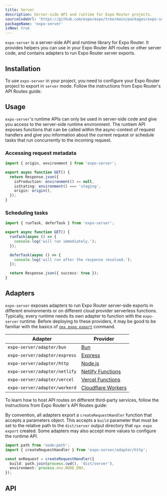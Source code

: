 ```yaml
---
title: Server
description: Server-side API and runtime for Expo Router projects.
sourceCodeUrl: 'https://github.com/expo/expo/tree/main/packages/expo-server'
packageName: 'expo-server'
isNew: true
---
```




`expo-server` is a server-side API and runtime library for Expo Router. It provides helpers you can use in your Expo Router API routes
or other server code, and contains adapters to run Expo Router server exports.

## Installation

<APIInstallSection packageName="expo-server" hideBareInstructions />

To use `expo-server` in your project, you need to configure your Expo Router project to export in `server` mode. Follow the instructions from Expo Router's API Routes guide:

<BoxLink
  title="API Routes"
  description="Learn how to create server endpoints with Expo Router."
  href="/router/reference/api-routes"
  Icon={BookOpen02Icon}
/>

## Usage

`expo-server`'s runtime APIs can only be used in server-side code and give you access to the server-side runtime environment.
The runtiem API exposes functions that can be called within the async-context of request handlers and give you information
about the current request or schedule tasks that run concurrently to the incoming request.

### Accessing request metadata

```ts
import { origin, environment } from 'expo-server';

export async function GET() {
  return Response.json({
    isProduction: environment() == null,
    isStating: environment() === 'staging',
    origin: origin(),
  });
}
```

### Scheduling tasks

```ts
import { runTask, deferTask } from 'expo-server';

export async function GET() {
  runTask(async () => {
    console.log('will run immediately.');
  });

  deferTask(async () => {
    console.log('will run after the response resolved.');
  });

  return Response.json({ success: true });
}
```

## Adapters

`expo-server` exposes adapters to run Expo Router server-side exports in different environments or on different cloud provider serverless functions. Typically, every runtime needs its own adapter to function with the `expo-server` runtime. Before deploying
to these providers, it may be good to be familiar with the basics of [`npx expo export`](/more/expo-cli#exporting) command.

| Adapter    | Provider     | 
| ----------- | ------------- | 
| `expo-server/adapter/bun` | [Bun](https://bun.com/docs) |
| `expo-server/adapter/express` | [Express](https://expressjs.com/en/5x/api.html) |
| `expo-server/adapter/http` | [Node.js](https://nodejs.org/api/http.html) |
| `expo-server/adapter/netlify` | [Netlify Functions](https://docs.netlify.com/build/functions/overview/) |
| `expo-server/adapter/vercel` | [Vercel Functions](https://vercel.com/docs/functions) |
| `expo-server/adapter/workerd` | [Cloudflare Workers](https://developers.cloudflare.com/pages/functions/) |

To learn how to host API routes on different third-party services, follow the instructions from Expo Router's API Routes guide:

<BoxLink
  title="API Routes"
  description="Learn how to host API Routes on third-party services."
  href="/router/reference/api-routes#hosting-on-third-party-services"
  Icon={BookOpen02Icon}
/>

By convention, all adapters export a `createRequestHandler` function that accepts a parameters object. This accepts
a `build` parameter that must be set to the relative path to the `dist/server` output directory that `npx expo export`
created. Some adapters may also accept more values to configure the runtime API.

```ts
import path from 'node:path';
import { createRequestHandler } from 'expo-server/adapter/http';

const onRequest = createRequestHandler({
  build: path.join(process.cwd(), 'dist/server'),
  environment: process.env.NODE_ENV,
});
```

## API

<APISection packageName="expo-server" />
